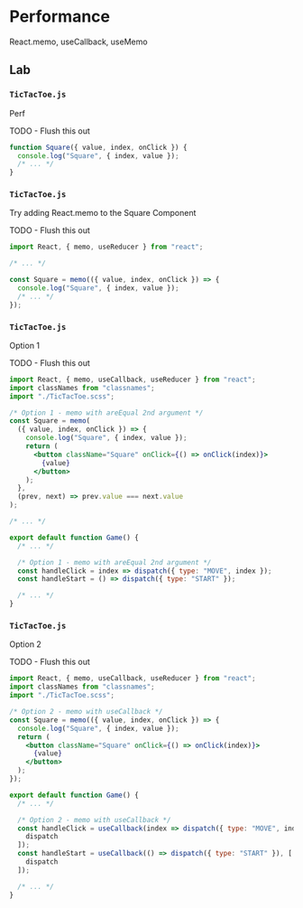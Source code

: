 # Performance

React.memo, useCallback, useMemo

## Lab

### `TicTacToe.js`

Perf

TODO - Flush this out

```jsx
function Square({ value, index, onClick }) {
  console.log("Square", { index, value });
  /* ... */
}
```

### `TicTacToe.js`

Try adding React.memo to the Square Component

TODO - Flush this out

```jsx
import React, { memo, useReducer } from "react";

/* ... */

const Square = memo(({ value, index, onClick }) => {
  console.log("Square", { index, value });
  /* ... */
});
```

### `TicTacToe.js`

Option 1

TODO - Flush this out

```jsx
import React, { memo, useCallback, useReducer } from "react";
import classNames from "classnames";
import "./TicTacToe.scss";

/* Option 1 - memo with areEqual 2nd argument */
const Square = memo(
  ({ value, index, onClick }) => {
    console.log("Square", { index, value });
    return (
      <button className="Square" onClick={() => onClick(index)}>
        {value}
      </button>
    );
  },
  (prev, next) => prev.value === next.value
);

/* ... */

export default function Game() {
  /* ... */

  /* Option 1 - memo with areEqual 2nd argument */
  const handleClick = index => dispatch({ type: "MOVE", index });
  const handleStart = () => dispatch({ type: "START" });

  /* ... */
}
```

### `TicTacToe.js`

Option 2

TODO - Flush this out

```jsx
import React, { memo, useCallback, useReducer } from "react";
import classNames from "classnames";
import "./TicTacToe.scss";

/* Option 2 - memo with useCallback */
const Square = memo(({ value, index, onClick }) => {
  console.log("Square", { index, value });
  return (
    <button className="Square" onClick={() => onClick(index)}>
      {value}
    </button>
  );
});

export default function Game() {
  /* ... */

  /* Option 2 - memo with useCallback */
  const handleClick = useCallback(index => dispatch({ type: "MOVE", index }), [
    dispatch
  ]);
  const handleStart = useCallback(() => dispatch({ type: "START" }), [
    dispatch
  ]);

  /* ... */
}
```
